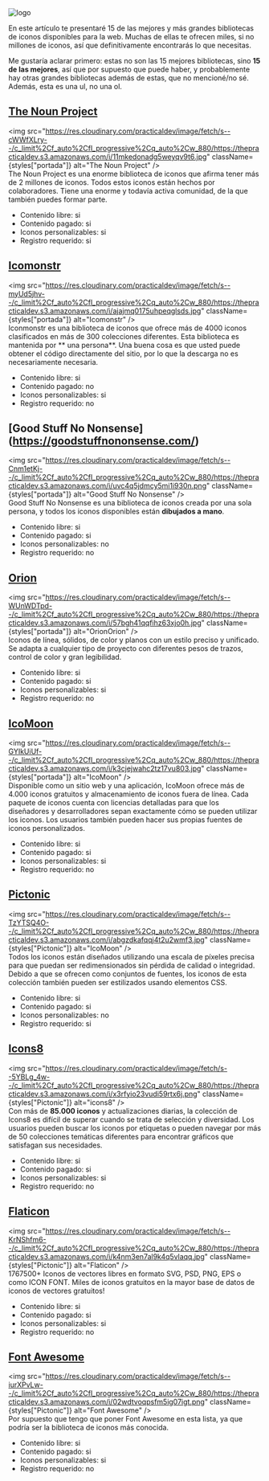 
<div className={styles["Welcome"]}>

<div className={styles["logo"]}>
  <img src={naviLogo} className={styles["logo-navi"]} alt="logo" />
</div>


En este artículo te presentaré 15 de las mejores y más grandes bibliotecas de iconos disponibles para la web. 
Muchas de ellas te ofrecen miles, si no millones de iconos, así que definitivamente encontrarás lo que necesitas.

Me gustaría aclarar primero: estas no son las 15 mejores bibliotecas, sino **15 de las mejores**, así que por supuesto que puede haber, 
y probablemente hay otras grandes bibliotecas además de estas, que no mencioné/no sé.
Además, esta es una ul, no una ol.

## [The Noun Project](https://thenounproject.com/)

  <img src="https://res.cloudinary.com/practicaldev/image/fetch/s--cWWfXLry--/c_limit%2Cf_auto%2Cfl_progressive%2Cq_auto%2Cw_880/https://thepracticaldev.s3.amazonaws.com/i/11mkedonadg5weyqv9t6.jpg" className={styles["portada"]} alt="The Noun Project" />
<br/>
The Noun Project es una enorme biblioteca de iconos que afirma tener más de 2 millones de iconos. Todos estos iconos están hechos por colaboradores. 
Tiene una enorme y todavía activa comunidad, de la que también puedes formar parte.

- Contenido libre: si
- Contenido pagado: si
- Iconos personalizables: si
- Registro requerido: si

##  [Icomonstr](https://iconmonstr.com/)
  <img src="https://res.cloudinary.com/practicaldev/image/fetch/s--myUd5jhv--/c_limit%2Cf_auto%2Cfl_progressive%2Cq_auto%2Cw_880/https://thepracticaldev.s3.amazonaws.com/i/ajajmq0175uhpeqglsds.jpg" className={styles["portada"]} alt="Icomonstr" />
<br/>
Iconmonstr es una biblioteca de iconos que ofrece más de 4000 iconos clasificados 
en más de 300 colecciones diferentes. Esta biblioteca es mantenida por ** una persona**. 
Una buena cosa es que usted puede obtener el código directamente del sitio, 
por lo que la descarga no es necesariamente necesaria.

- Contenido libre: si
- Contenido pagado: no
- Iconos personalizables: si
- Registro requerido: no

## [Good Stuff No Nonsense] (https://goodstuffnononsense.com/)
  <img src="https://res.cloudinary.com/practicaldev/image/fetch/s--Cnm1etKj--/c_limit%2Cf_auto%2Cfl_progressive%2Cq_auto%2Cw_880/https://thepracticaldev.s3.amazonaws.com/i/uvc4q5jdmcy5mi1i930n.png" className={styles["portada"]} alt="Good Stuff No Nonsense" />
<br/>
Good Stuff No Nonsense es una biblioteca de iconos creada por una sola persona, 
y todos los iconos disponibles están **dibujados a mano**.

- Contenido libre: si
- Contenido pagado: si
- Iconos personalizables: no
- Registro requerido: no

## [Orion](https://orioniconlibrary.com/)
  <img src="https://res.cloudinary.com/practicaldev/image/fetch/s--WUnWDTpd--/c_limit%2Cf_auto%2Cfl_progressive%2Cq_auto%2Cw_880/https://thepracticaldev.s3.amazonaws.com/i/57bgh41qqfihz63xjo0h.jpg" className={styles["portada"]} alt="OrionOrion" />
<br/>
Iconos de línea, sólidos, de color y planos con un estilo preciso y unificado.
Se adapta a cualquier tipo de proyecto con diferentes pesos de trazos,
control de color y gran legibilidad.

- Contenido libre: si
- Contenido pagado: si
- Iconos personalizables: si
- Registro requerido: no

## [IcoMoon](https://icomoon.io/)
  <img src="https://res.cloudinary.com/practicaldev/image/fetch/s--GYIkUiUf--/c_limit%2Cf_auto%2Cfl_progressive%2Cq_auto%2Cw_880/https://thepracticaldev.s3.amazonaws.com/i/k3cjejwahc2tz17vu803.jpg" className={styles["portada"]} alt="IcoMoon" />
<br/>
Disponible como un sitio web y una aplicación, 
IcoMoon ofrece más de 4.000 iconos gratuitos y almacenamiento de iconos fuera de línea. 
Cada paquete de iconos cuenta con licencias detalladas para que los diseñadores y desarrolladores 
sepan exactamente cómo se pueden utilizar los iconos. 
Los usuarios también pueden hacer sus propias fuentes de iconos personalizados.

- Contenido libre: si
- Contenido pagado: si
- Iconos personalizables: si
- Registro requerido: no

## [Pictonic](https://pictonic.co/)
  <img src="https://res.cloudinary.com/practicaldev/image/fetch/s--TzYTSQ4O--/c_limit%2Cf_auto%2Cfl_progressive%2Cq_auto%2Cw_880/https://thepracticaldev.s3.amazonaws.com/i/abgzdkafqqj4t2u2wmf3.jpg" className={styles["Pictonic"]} alt="IcoMoon" />
<br/>
Todos los iconos están diseñados utilizando una escala de píxeles precisa para que puedan ser redimensionados 
sin pérdida de calidad o integridad. Debido a que se ofrecen como conjuntos de fuentes,
los iconos de esta colección también pueden ser estilizados usando elementos CSS.

- Contenido libre: si
- Contenido pagado: si
- Iconos personalizables: no
- Registro requerido: si

## [Icons8](https://icons8.com/)
  <img src="https://res.cloudinary.com/practicaldev/image/fetch/s--5YBLg_4w--/c_limit%2Cf_auto%2Cfl_progressive%2Cq_auto%2Cw_880/https://thepracticaldev.s3.amazonaws.com/i/x3rfyio23vudi59rtx6j.png" className={styles["Pictonic"]} alt="icons8" />
<br/>
Con más de **85.000 iconos** y actualizaciones diarias, la colección de Icons8 es difícil de superar cuando se trata de selección y 
diversidad. Los usuarios pueden buscar los iconos por etiquetas o 
pueden navegar por más de 50 colecciones temáticas diferentes para encontrar gráficos que satisfagan sus necesidades.

- Contenido libre: si
- Contenido pagado: si
- Iconos personalizables: si
- Registro requerido: no

## [Flaticon](https://www.flaticon.com/)
  <img src="https://res.cloudinary.com/practicaldev/image/fetch/s--KrNShfm6--/c_limit%2Cf_auto%2Cfl_progressive%2Cq_auto%2Cw_880/https://thepracticaldev.s3.amazonaws.com/i/k4nm3en7al9k4q5vlaqq.jpg" className={styles["Pictonic"]} alt="Flaticon" />
<br/>
1767500+ Iconos de vectores libres en formato SVG, PSD, PNG, EPS o como ICON FONT. 
Miles de iconos gratuitos en la mayor base de datos de iconos de vectores gratuitos!

- Contenido libre: si
- Contenido pagado: si
- Iconos personalizables: si
- Registro requerido: no

## [Font Awesome](https://fontawesome.com/)
  <img src="https://res.cloudinary.com/practicaldev/image/fetch/s--iurXPvLw--/c_limit%2Cf_auto%2Cfl_progressive%2Cq_auto%2Cw_880/https://thepracticaldev.s3.amazonaws.com/i/02wdtvoqpsfm5ig07igt.png" className={styles["Pictonic"]} alt="Font Awesome" />
<br/>
Por supuesto que tengo que poner Font Awesome en esta lista, ya que podría ser la biblioteca de iconos más conocida.

- Contenido libre: si
- Contenido pagado: si
- Iconos personalizables: si
- Registro requerido: no

</div>